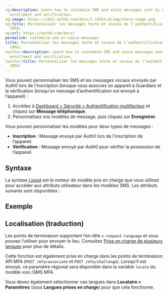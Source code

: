 ```yaml
---
og:description: Learn how to customize SMS and voice messages sent by Auth0 during
  enrollment and verification.
og:image: https://cdn2.auth0.com/docs/1.14553.0/img/share-image.png
og:title: Personnaliser les messages texte et vocaux de l’authentification multifacteur
  (MFA)
og:url: https://auth0.com/docs/
permalink: customize-sms-or-voice-messages
title: Personnaliser les messages texte et vocaux de l’authentification multifacteur
  (MFA)
twitter:description: Learn how to customize SMS and voice messages sent by Auth0 during
  enrollment and verification.
twitter:title: Personnaliser les messages texte et vocaux de l’authentification multifacteur
  (MFA)
---
```


Vous pouvez personnaliser les SMS et les messages vocaux envoyés par Auth0 lors de l’inscription (lorsque vous associez un appareil à Guardian) et la vérification (lorsqu’un message d’authentification est envoyé à l’appareil) :

1. Accédez à [Dashboard > Sécurité > Authentification multifacteur](%24%7Bmanage_url%7D/#/security/mfa) et cliquez sur **Message téléphonique**.
2. Personnalisez vos modèles de message, puis cliquez sur **Enregistrer**.

Vous pouvez personnaliser les modèles pour deux types de messages :

* **Inscription** : Message envoyé par Auth0 lors de l’inscription de l’appareil.
* **Vérification** : Message envoyé par Auth0 pour vérifier la possession de l’appareil.

## Syntaxe

La syntaxe [Liquid](https://github.com/Shopify/liquid/wiki/Liquid-for-Designers) est le moteur de modèle pris en charge que vous utilisez pour accéder aux attributs utilisateur dans les modèles SMS. Les attributs suivants sont disponibles :



## Exemple



## Localisation (traduction)

Les points de terminaison supportent l’en-tête `x-request-language` et vous pouvez l’utiliser pour envoyer le lieu. Consultez [Prise en charge de plusieurs langues](/connections/passwordless/guides/sms-otp#multi-language-support) pour plus de détails.

Cette fonction est également prise en charge dans les points de terminaison API MFA (`POST /mfa/associate` et `POST /mfa/challenge`). Lorsqu’il est envoyé, ce paramètre régional sera disponible dans la variable `locale` du modèle voix /SMS MFA.

Vous devez également sélectionner ces langues dans **Locataire > Paramètres** (sous **Langues prises en charge**) pour que cela fonctionne.